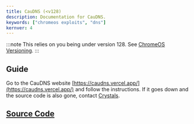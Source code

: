```yaml
---
title: CauDNS (<v128)
description: Documentation for CauDNS.
keywords: ["chromeos exploits", "dns"]
kernver: 4
---
```


:::note
This relies on you being under version 128. See [ChromeOS Versioning](/kajigs/crosver).
:::

## Guide

Go to the CauDNS website [https://caudns.vercel.app/](https://caudns.vercel.app/) and follow the instructions. If it goes down and the source code is also gone, contact [Crystals](https://omada.cafe/contact/crystals/).

## [Source Code](https://github.com/dragon731012/cauDNS)
